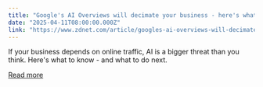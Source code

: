 ```yaml
---
title: "Google's AI Overviews will decimate your business - here's what you need to do"
date: "2025-04-11T08:00:00.000Z"
link: "https://www.zdnet.com/article/googles-ai-overviews-will-decimate-your-business-heres-what-you-need-to-do/"
---
```


If your business depends on online traffic, AI is a bigger threat than you think. Here's what to know - and what to do next.

[Read more](https://www.zdnet.com/article/googles-ai-overviews-will-decimate-your-business-heres-what-you-need-to-do/)
